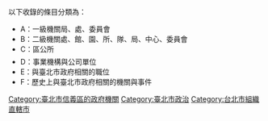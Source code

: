 {{catmore|臺北市政府}}

以下收錄的條目分類為：
*A：一級機關局、處、委員會
*B：二級機關處、館、園、所、隊、局、中心、委員會
*C：區公所
*D：事業機構與公司單位
*E：與臺北市政府相關的職位 
*F：歷史上與臺北市政府相關的機關與事件
[[Category:臺北市信義區的政府機關|Category:臺北市信義區的政府機關]]
[[Category:臺北市政治|Category:臺北市政治]]
[[Category:台北市組織|Category:台北市組織]]

[[Category:台灣的縣市政府|直轄市]]